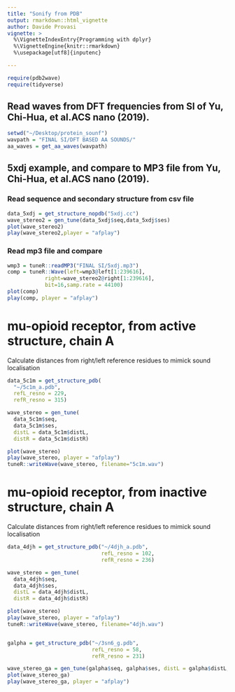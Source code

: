```yaml
---
title: "Sonify from PDB"
output: rmarkdown::html_vignette
author: Davide Provasi
vignette: >
  %\VignetteIndexEntry{Programming with dplyr}
  %\VignetteEngine{knitr::rmarkdown}
  %\usepackage[utf8]{inputenc}

---
```


```r
require(pdb2wave)
require(tidyverse)
```

## Read waves from DFT frequencies from SI of Yu, Chi-Hua, et al.ACS nano (2019).
```r
setwd("~/Desktop/protein_sounf")
wavpath = "FINAL SI/DFT BASED AA SOUNDS/"
aa_waves = get_aa_waves(wavpath)
```

## 5xdj example, and compare to MP3 file from Yu, Chi-Hua, et al.ACS nano (2019).
### Read sequence and secondary structure from csv file

```r
data_5xdj = get_structure_nopdb("5xdj.cc")
wave_stereo2 = gen_tune(data_5xdj$seq,data_5xdj$ses)
plot(wave_stereo2)
play(wave_stereo2,player = "afplay")
```

### Read mp3 file and compare
```r
wmp3 = tuneR::readMP3("FINAL SI/5xdj.mp3")
comp = tuneR::Wave(left=wmp3@left[1:239616], 
            right=wave_stereo2@right[1:239616],
            bit=16,samp.rate = 44100)
plot(comp)
play(comp, player = "afplay")
```

# mu-opioid receptor, from active structure, chain A
Calculate distances from right/left reference residues
to mimick sound localisation 

```r
data_5c1m = get_structure_pdb(
  "~/5c1m_a.pdb",
  refL_resno = 229,
  refR_resno = 315)

wave_stereo = gen_tune(
  data_5c1m$seq, 
  data_5c1m$ses, 
  distL = data_5c1m$distL, 
  distR = data_5c1m$distR)

plot(wave_stereo)
play(wave_stereo, player = "afplay")
tuneR::writeWave(wave_stereo, filename="5c1m.wav")
```

# mu-opioid receptor, from inactive structure, chain A
Calculate distances from right/left reference residues
to mimick sound localisation 
```r
data_4djh = get_structure_pdb("~/4djh_a.pdb",
                              refL_resno = 102, 
                              refR_resno = 236)

wave_stereo = gen_tune(
  data_4djh$seq, 
  data_4djh$ses, 
  distL = data_4djh$distL,
  distR = data_4djh$distR)

plot(wave_stereo)
play(wave_stereo, player = "afplay")
tuneR::writeWave(wave_stereo, filename="4djh.wav")


galpha = get_structure_pdb("~/3sn6_g.pdb",
                           refL_resno = 58, 
                           refR_resno = 231)

wave_stereo_ga = gen_tune(galpha$seq, galpha$ses, distL = galpha$distL,distR = galpha$distR)
plot(wave_stereo_ga)
play(wave_stereo_ga, player = "afplay")
```


